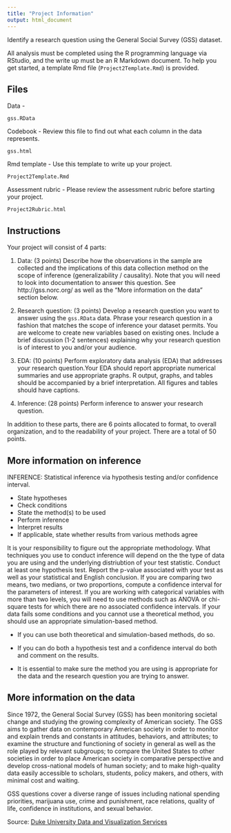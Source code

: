 ```yaml
---
title: "Project Information"
output: html_document
---
```


Identify a research question using the General Social Survey (GSS) dataset.

All analysis must be completed using the R programming language via RStudio, and the write up must be an R Markdown document. To help you get started, a template Rmd file (`Project2Template.Rmd`) is provided.


## Files

Data -

`gss.RData`

Codebook - Review this file to find out what each column in the data represents.

`gss.html`

Rmd template - Use this template to write up your project. 

`Project2Template.Rmd`

Assessment rubric - Please review the assessment rubric before starting your project.

`Project2Rubric.html`

## Instructions

Your project will consist of 4 parts:

1. Data: (3 points) Describe how the observations in the sample are collected and the implications of this data collection method on the scope of inference (generalizability / causality). Note that you will need to look into documentation to answer this question. See http://gss.norc.org/ as well as the "More information on the data" section below.

2. Research question: (3 points) Develop a research question you want to answer using the `gss.RData` data. Phrase your research question in a fashion that matches the scope of inference your dataset permits. You are welcome to create new variables based on existing ones. Include a brief discussion (1-2 sentences) explaining why your research question is of interest to you and/or your audience.

3. EDA: (10 points) Perform exploratory data analysis (EDA) that addresses your research question.Your EDA should report appropriate numerical summaries and use appropriate graphs. R output, graphs, and tables should be accompanied by a brief interpretation.  All figures and tables should have captions.

4. Inference: (28 points) Perform inference to answer your research question. 

In addition to these parts, there are 6 points allocated to format, to overall organization, and to the readability of your project. There are a total of 50 points.


## More information on inference

INFERENCE: Statistical inference via hypothesis testing and/or confidence interval.

* State hypotheses
* Check conditions
* State the method(s) to be used
* Perform inference 
* Interpret results
* If applicable, state whether results from various methods agree

It is your responsibility to figure out the appropriate methodology. What techniques you use to conduct inference will depend on the the type of data you are using and the underlying distriubtion of your test statistic. Conduct at least one hypothesis test. Report the p-value associated with your test as well as your statistical and English conclusion. If you are comparing two means, two medians, or two proportions, compute a confidence interval for the parameters of interest. If you are working with categorical variables with more than two levels, you will need to use methods such as ANOVA or chi-square tests for which there are no associated confidence intervals.  If your data fails some conditions and you cannot use a theoretical method, you should use an appropriate simulation-based method.

* If you can use both theoretical and simulation-based methods, do so. 

* If you can do both a hypothesis test and a confidence interval do both and comment on the results. 

* It is essential to make sure the method you are using is appropriate for the data and the research question you are trying to answer.

## More information on the data

Since 1972, the General Social Survey (GSS) has been monitoring societal change and studying the growing complexity of American society. The GSS aims to gather data on contemporary American society in order to monitor and explain trends and constants in attitudes, behaviors, and attributes; to examine the structure and functioning of society in general as well as the role played by relevant subgroups; to compare the United States to other societies in order to place American society in comparative perspective and develop cross-national models of human society; and to make high-quality data easily accessible to scholars, students, policy makers, and others, with minimal cost and waiting.

GSS questions cover a diverse range of issues including national spending priorities, marijuana use, crime and punishment, race relations, quality of life, confidence in institutions, and sexual behavior.

Source: [Duke University Data and Visualization Services](http://guides.library.duke.edu/c.php?g=289704&p=1930833)